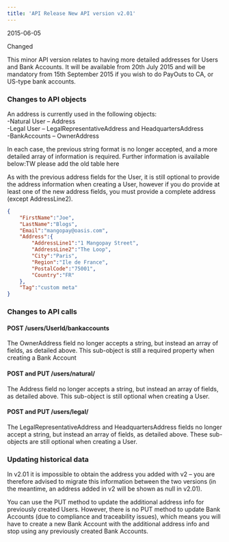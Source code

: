 ```yaml
---
title: 'API Release New API version v2.01'  
---
```

<span class="date">2015-06-05</span>  
  
  
<div class="pill pill-purple">Changed</div>  
  

This minor API version relates to having more detailed addresses for Users and Bank Accounts. It will be available from 20th July 2015 and will be mandatory from 15th September 2015 if you wish to do PayOuts to CA, or US-type bank accounts.  

### Changes to API objects  

An address is currently used in the following objects:  
-Natural User – Address  
-Legal User – LegalRepresentativeAddress and HeadquartersAddress  
-BankAccounts – OwnerAddress  

In each case, the previous string format is no longer accepted, and a more detailed array of information is required. Further information is available below:TW please add the old table here  

As with the previous address fields for the User, it is still optional to provide the address information when creating a User, however if you do provide at least one of the new address fields, you must provide a complete address (except AddressLine2).  
```json Example request for POST /v2.01/ClientId/users/natural
{
    "FirstName":"Joe",
    "LastName":"Blogs",
    "Email":"mangopay@oasis.com",
    "Address":{
        "AddressLine1":"1 Mangopay Street",
        "AddressLine2":"The Loop",
        "City":"Paris",
        "Region":"Ile de France",
        "PostalCode":"75001",
        "Country":"FR"
    },
    "Tag":"custom meta"
}
```  

### Changes to API calls  

#### POST /users/UserId/bankaccounts  

The OwnerAddress field no longer accepts a string, but instead an array of fields, as detailed above. This sub-object is still a required property when creating a Bank Account  

#### POST and PUT /users/natural/  

The Address field no longer accepts a string, but instead an array of fields, as detailed above. This sub-object is still optional when creating a User.  

#### POST and PUT /users/legal/  

The LegalRepresentativeAddress and HeadquartersAddress fields no longer accept a string, but instead an array of fields, as detailed above. These sub-objects are still optional when creating a User.  

### Updating historical data  

In v2.01 it is impossible to obtain the address you added with v2 – you are therefore advised to migrate this information between the two versions (in the meantime, an address added in v2 will be shown as null in v2.01).  

You can use the PUT method to update the additional address info for previously created Users. However, there is no PUT method to update Bank Accounts (due to compliance and traceability issues), which means you will have to create a new Bank Account with the additional address info and stop using any previously created Bank Accounts.